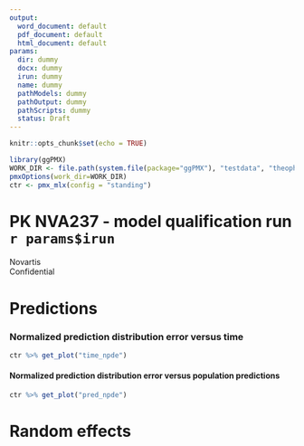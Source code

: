 ```yaml
---
output:
  word_document: default
  pdf_document: default
  html_document: default
params:
  dir: dummy
  docx: dummy
  irun: dummy
  name: dummy
  pathModels: dummy
  pathOutput: dummy
  pathScripts: dummy
  status: Draft
---
```


```r
knitr::opts_chunk$set(echo = TRUE)
```

```r
library(ggPMX)
WORK_DIR <- file.path(system.file(package="ggPMX"), "testdata", "theophylline", "Monolix")
pmxOptions(work_dir=WORK_DIR)
ctr <- pmx_mlx(config = "standing")
```
PK NVA237 - model qualification run `r params$irun`
=============================

Novartis   
Confidential  

# Predictions

### Normalized prediction distribution error versus time
```r
ctr %>% get_plot("time_npde")
```



#### Normalized prediction distribution error versus population predictions   
```r
ctr %>% get_plot("pred_npde")
```




# Random effects 

